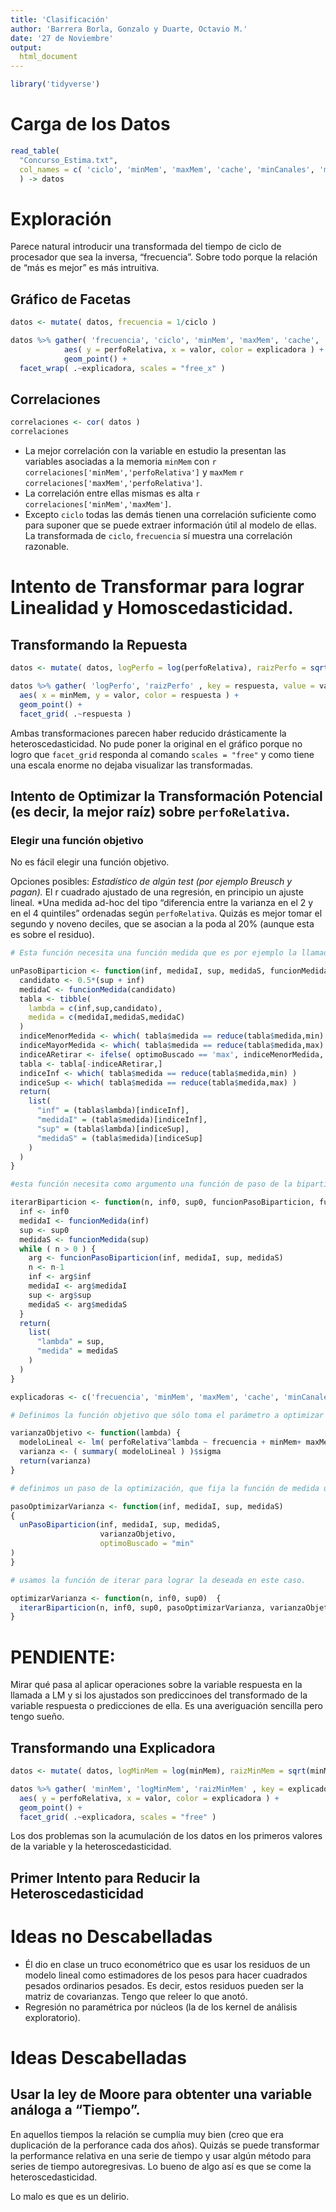 ```yaml
---
title: 'Clasificación'
author: 'Barrera Borla, Gonzalo y Duarte, Octavio M.'
date: '27 de Noviembre'
output:
  html_document
---
```


```r
library('tidyverse')
```

# Carga de los Datos

```r
read_table(
  "Concurso_Estima.txt",
  col_names = c( 'ciclo', 'minMem', 'maxMem', 'cache', 'minCanales', 'maxCanales', 'perfoRelativa' ),
  ) -> datos
```

# Exploración

Parece natural introducir una transformada del tiempo de ciclo de procesador que sea la inversa, "frecuencia". Sobre todo porque la relación de "más es mejor" es más intruitiva.

## Gráfico de Facetas

```r
datos <- mutate( datos, frecuencia = 1/ciclo )

datos %>% gather( 'frecuencia', 'ciclo', 'minMem', 'maxMem', 'cache', 'minCanales', 'maxCanales', key = explicadora, value = valor  ) %>% ggplot() +
            aes( y = perfoRelativa, x = valor, color = explicadora ) +
            geom_point() +
  facet_wrap( .~explicadora, scales = "free_x" )
```

## Correlaciones

```r
correlaciones <- cor( datos )
correlaciones
```

* La mejor correlación con la variable en estudio la presentan las variables asociadas a la memoria `minMem` con `r correlaciones['minMem','perfoRelativa']` y `maxMem` `r correlaciones['maxMem','perfoRelativa']`.
* La correlación entre ellas mismas es alta `r correlaciones['minMem','maxMem']`.
* Excepto `ciclo` todas las demás tienen una correlación suficiente como para suponer que se puede extraer información útil al modelo de ellas. La transformada de `ciclo`, `frecuencia` sí muestra una correlación razonable.


# Intento de Transformar para lograr Linealidad y Homoscedasticidad.

## Transformando la Repuesta

```r
datos <- mutate( datos, logPerfo = log(perfoRelativa), raizPerfo = sqrt(perfoRelativa) )

datos %>% gather( 'logPerfo', 'raizPerfo' , key = respuesta, value = valor  ) %>%  ggplot() +
  aes( x = minMem, y = valor, color = respuesta ) +
  geom_point() +
  facet_grid( .~respuesta )
```

Ambas transformaciones parecen haber reducido drásticamente la heteroscedasticidad. No pude poner la original en el gráfico porque no logro que `facet_grid` responda al comando `scales = "free"` y como tiene una escala enorme no dejaba visualizar las transformadas. 


## Intento de Optimizar la Transformación Potencial (es decir, la mejor raíz) sobre `perfoRelativa`.

### Elegir una función objetivo

No es fácil elegir una función objetivo. 

Opciones posibles:
*Estadístico de algún test (por ejemplo Breusch y pagan).
*El r cuadrado ajustado de una regresión, en principio un ajuste lineal.
*Una medida ad-hoc del tipo "diferencia entre la varianza en el 2 y en el 4 quintiles" ordenadas según `perfoRelativa`. Quizás es mejor tomar el segundo y noveno deciles, que se asocian a la poda al 20% (aunque esta es sobre el residuo).

```r
# Esta función necesita una función medida que es por ejemplo la llamada a un modelo lineal. Lo ideal es currificarla con este parámetro para mayor comodidad.

unPasoBiparticion <- function(inf, medidaI, sup, medidaS, funcionMedida, optimoBuscado = c( "max","min" )) {
  candidato <- 0.5*(sup + inf)
  medidaC <- funcionMedida(candidato)
  tabla <- tibble(
    lambda = c(inf,sup,candidato),
    medida = c(medidaI,medidaS,medidaC)
  )
  indiceMenorMedida <- which( tabla$medida == reduce(tabla$medida,min) )
  indiceMayorMedida <- which( tabla$medida == reduce(tabla$medida,max) )
  indiceARetirar <- ifelse( optimoBuscado == 'max', indiceMenorMedida, indiceMayorMedida )
  tabla <- tabla[-indiceARetirar,]
  indiceInf <- which( tabla$medida == reduce(tabla$medida,min) )
  indiceSup <- which( tabla$medida == reduce(tabla$medida,max) )
  return(
    list(
      "inf" = (tabla$lambda)[indiceInf],
      "medidaI" = (tabla$medida)[indiceInf],
      "sup" = (tabla$lambda)[indiceSup],
      "medidaS" = (tabla$medida)[indiceSup]
    )
  )
}

#esta función necesita como argumento una función de paso de la bipartición deseada que toma cuatro argumentos, es la versión curryficada de unPasoBiparticion. Lo ideal es curryficar también.

iterarBiparticion <- function(n, inf0, sup0, funcionPasoBiparticion, funcionMedida) {
  inf <- inf0
  medidaI <- funcionMedida(inf)
  sup <- sup0
  medidaS <- funcionMedida(sup)
  while ( n > 0 ) {
    arg <- funcionPasoBiparticion(inf, medidaI, sup, medidaS)
    n <- n-1
    inf <- arg$inf
    medidaI <- arg$medidaI
    sup <- arg$sup
    medidaS <- arg$medidaS
  }
  return(
    list(
      "lambda" = sup,
      "medida" = medidaS
    )
  )
}
```

```r
explicadoras <- c('frecuencia', 'minMem', 'maxMem', 'cache', 'minCanales', 'maxCanales')

# Definimos la función objetivo que sólo toma el parámetro a optimizar y tiene fijos la tabla, modelo, etc. 

varianzaObjetivo <- function(lambda) {
  modeloLineal <- lm( perfoRelativa^lambda ~ frecuencia + minMem+ maxMem+ cache+ minCanales+ maxCanales, datos )
  varianza <- ( summary( modeloLineal ) )$sigma
  return(varianza)
}

# definimos un paso de la optimización, que fija la función de medida u objetivo y el tipo de extremo. 

pasoOptimizarVarianza <- function(inf, medidaI, sup, medidaS)
{
  unPasoBiparticion(inf, medidaI, sup, medidaS,
                    varianzaObjetivo,
                    optimoBuscado = "min"
)
}

# usamos la función de iterar para lograr la deseada en este caso. 

optimizarVarianza <- function(n, inf0, sup0)  {
  iterarBiparticion(n, inf0, sup0, pasoOptimizarVarianza, varianzaObjetivo)
}

```

# PENDIENTE:

Mirar qué pasa al aplicar operaciones sobre la variable respuesta en la llamada a LM y si los ajustados son prediccinoes del transformado de la variable respuesta o predicciones de ella. Es una averiguación sencilla pero tengo sueño.  

## Transformando una Explicadora

```r
datos <- mutate( datos, logMinMem = log(minMem), raizMinMem = sqrt(minMem) )

datos %>% gather( 'minMem', 'logMinMem', 'raizMinMem' , key = explicadora, value = valor  ) %>% dplyr::select( one_of('perfoRelativa','explicadora','valor') ) %>% ggplot() +
  aes( y = perfoRelativa, x = valor, color = explicadora ) +
  geom_point() +
  facet_grid( .~explicadora, scales = "free" )
```


Los dos problemas son la acumulación de los datos en los primeros valores de la variable y la heteroscedasticidad. 

## Primer Intento para Reducir la Heteroscedasticidad


# Ideas no Descabelladas

* Él dio en clase un truco econométrico que es usar los residuos de un modelo lineal como estimadores de los pesos para hacer cuadrados pesados ordinarios pesados. Es decir, estos residuos pueden ser la matriz de covarianzas. Tengo que releer lo que anotó. 
* Regresión no paramétrica por núcleos (la de los kernel de análisis exploratorio).

# Ideas Descabelladas

## Usar la ley de Moore para obtenter una variable análoga a "Tiempo".

En aquellos tiempos la relación se cumplía muy bien (creo que era duplicación de la perforance cada dos años). Quizás se puede transformar la performance relativa en una serie de tiempo y usar algún método para series de tiempo autoregresivas. 
Lo bueno de algo así es que se come la heteroscedasticidad. 

Lo malo es que es un delirio. 
